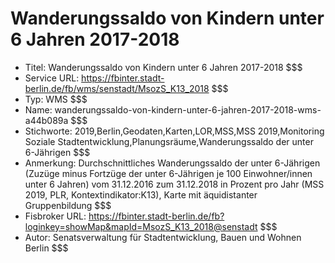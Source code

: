 # Wanderungssaldo von Kindern unter 6 Jahren 2017-2018
- Titel: Wanderungssaldo von Kindern unter 6 Jahren 2017-2018 $$$
- Service URL: https://fbinter.stadt-berlin.de/fb/wms/senstadt/MsozS_K13_2018 $$$
- Typ: WMS $$$
- Name: wanderungssaldo-von-kindern-unter-6-jahren-2017-2018-wms-a44b089a $$$
- Stichworte: 2019,Berlin,Geodaten,Karten,LOR,MSS,MSS 2019,Monitoring Soziale Stadtentwicklung,Planungsräume,Wanderungssaldo der unter 6-Jährigen $$$
- Anmerkung: Durchschnittliches Wanderungssaldo der unter 6-Jährigen (Zuzüge minus Fortzüge der unter 6-Jährigen je 100 Einwohner/innen unter 6 Jahren) vom 31.12.2016 zum 31.12.2018 in Prozent pro Jahr (MSS 2019, PLR, Kontextindikator:K13), Karte mit äquidistanter Gruppenbildung $$$
- Fisbroker URL: https://fbinter.stadt-berlin.de/fb?loginkey=showMap&mapId=MsozS_K13_2018@senstadt $$$
- Autor: Senatsverwaltung für Stadtentwicklung, Bauen und Wohnen Berlin $$$

